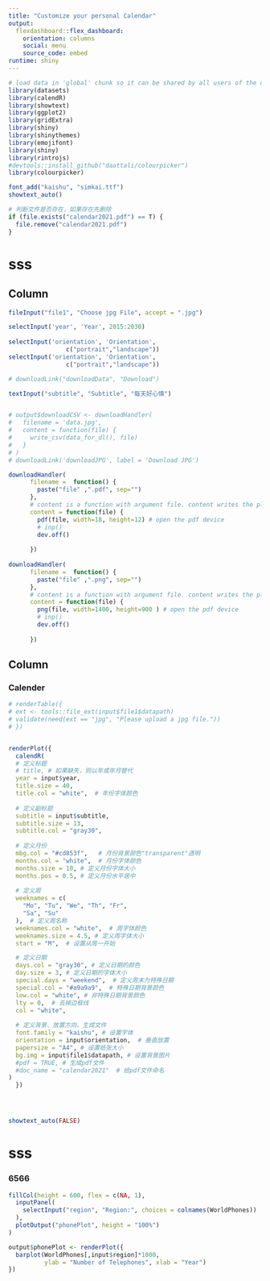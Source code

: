 ```yaml
---
title: "Customize your personal Calendar"
output: 
  flexdashboard::flex_dashboard:
    orientation: columns
    social: menu
    source_code: embed
runtime: shiny
---
```


```r
# load data in 'global' chunk so it can be shared by all users of the dashboard
library(datasets)
library(calendR)
library(showtext)
library(ggplot2)
library(gridExtra)
library(shiny)
library(shinythemes)
library(emojifont)
library(shiny)
library(rintrojs)
#devtools::install_github("daattali/colourpicker")
library(colourpicker)

font_add("kaishu", "simkai.ttf")
showtext_auto()

# 判断文件是否存在，如果存在先删除
if (file.exists("calendar2021.pdf") == T) {
  file.remove("calendar2021.pdf")
} 

```

sss
========================================================================

Column {.sidebar}
-----------------------------------------------------------------------

```r
fileInput("file1", "Choose jpg File", accept = ".jpg")

selectInput('year', 'Year', 2015:2030)
    
selectInput('orientation', 'Orientation', 
                c("portrait","landscape"))
selectInput('orientation', 'Orientation', 
                c("portrait","landscape"))

# downloadLink("downloadData", "Download")

textInput("subtitle", "Subtitle", "每天好心情")


# output$downloadCSV <- downloadHandler(
#   filename = 'data.jpg', 
#   content = function(file) {
#     write_csv(data_for_dl(), file)
#   }
# )
# downloadLink('downloadJPG', label = 'Download JPG') 
```

```r

downloadHandler(
      filename =  function() {
        paste("file" ,".pdf", sep="")
      },
      # content is a function with argument file. content writes the plot to the device
      content = function(file) {
        pdf(file, width=18, height=12) # open the pdf device
        # inp()
        dev.off()
        
      })
    
downloadHandler(
      filename =  function() {
        paste("file" ,".png", sep="")
      },
      # content is a function with argument file. content writes the plot to the device
      content = function(file) {
        png(file, width=1400, height=900 ) # open the pdf device
        # inp()
        dev.off()
        
      })

```


Column
-----------------------------------------------------------------------

### Calender

```r
# renderTable({
# ext <- tools::file_ext(input$file1$datapath)
# validate(need(ext == "jpg", "Please upload a jpg file."))
# })


renderPlot({
  calendR(
  # 定义标题
  # title, # 如果缺失，则以年或年月替代
  year = input$year,
  title.size = 40,
  title.col = "white",  # 年份字体颜色
  
  # 定义副标题
  subtitle = input$subtitle,
  subtitle.size = 13,
  subtitle.col = "gray30",
  
  # 定义月份
  mbg.col = "#cd853f",   # 月份背景颜色"transparent"透明
  months.col = "white",  # 月份字体颜色 
  months.size = 10, # 定义月份字体大小
  months.pos = 0.5, # 定义月份水平居中
  
  # 定义周
  weeknames = c(
    "Mo", "Tu", "We", "Th", "Fr", 
    "Sa", "Su"
  ),  # 定义周名称
  weeknames.col = "white",  # 周字体颜色
  weeknames.size = 4.5, # 定义周字体大小
  start = "M",  # 设置从周一开始

  # 定义日期
  days.col = "gray30", # 定义日期的颜色
  day.size = 3, # 定义日期的字体大小
  special.days = "weekend",  # 定义周末为特殊日期
  special.col = "#a9a9a9",  # 特殊日期背景颜色
  low.col = "white", # 非特殊日期背景颜色
  lty = 0,  # 去掉边框线 
  col = "white",
  
  # 定义背景、放置方向、生成文件
  font.family = "kaishu", # 设置字体
  orientation = input$orientation,  # 垂直放置
  papersize = "A4", # 设置纸张大小
  bg.img = input$file1$datapath, # 设置背景图片
  #pdf = TRUE, # 生成pdf文件
  #doc_name = "calendar2021"  # 给pdf文件命名
)
  })




showtext_auto(FALSE)

```

sss
========================================================================

### 6566
```r

fillCol(height = 600, flex = c(NA, 1), 
  inputPanel(
    selectInput("region", "Region:", choices = colnames(WorldPhones))
  ),
  plotOutput("phonePlot", height = "100%")
)

output$phonePlot <- renderPlot({
  barplot(WorldPhones[,input$region]*1000, 
          ylab = "Number of Telephones", xlab = "Year")
})
```



